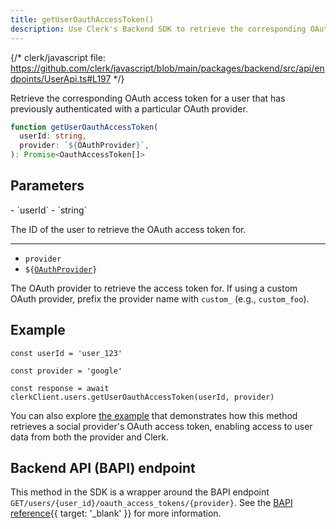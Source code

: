 ```yaml
---
title: getUserOauthAccessToken()
description: Use Clerk's Backend SDK to retrieve the corresponding OAuth access token for a user.
---
```


{/* clerk/javascript file: https://github.com/clerk/javascript/blob/main/packages/backend/src/api/endpoints/UserApi.ts#L197 */}

Retrieve the corresponding OAuth access token for a user that has previously authenticated with a particular OAuth provider.

```ts
function getUserOauthAccessToken(
  userId: string,
  provider: `${OAuthProvider}`,
): Promise<OauthAccessToken[]>
```

## Parameters

<Properties>
  - `userId`
  - `string`

  The ID of the user to retrieve the OAuth access token for.

  ---

  - `provider`
  - <code>$\{[OAuthProvider](/docs/references/javascript/types/sso#o-auth-provider)}</code>

  The OAuth provider to retrieve the access token for. If using a custom OAuth provider, prefix the provider name with `custom_` (e.g., `custom_foo`).
</Properties>

## Example

<Include src="_partials/backend/usage" />

```tsx
const userId = 'user_123'

const provider = 'google'

const response = await clerkClient.users.getUserOauthAccessToken(userId, provider)
```

You can also explore [the example](/docs/configure/auth-strategies/social-connections/overview#get-an-o-auth-access-token-for-a-social-provider) that demonstrates how this method retrieves a social provider's OAuth access token, enabling access to user data from both the provider and Clerk.

## Backend API (BAPI) endpoint

This method in the SDK is a wrapper around the BAPI endpoint `GET/users/{user_id}/oauth_access_tokens/{provider}`. See the [BAPI reference](/docs/reference/backend-api/tag/Users#operation/GetOAuthAccessToken){{ target: '_blank' }} for more information.
